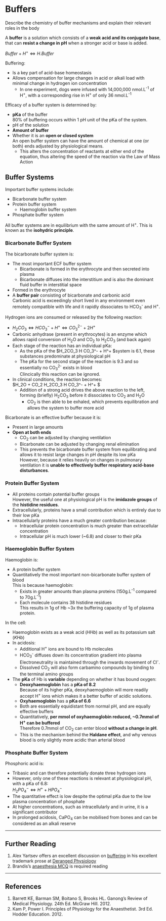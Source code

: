 # Buffers

:::CICM
Describe the chemistry of buffer mechanisms and explain their relevant roles in the body
:::

A **buffer** is a solution which consists of a **weak acid and its conjugate base**, that can **resist a change in pH** when a stronger acid or base is added.

$Buffer + H^+ \Leftrightarrow H.Buffer$

Buffering:

* Is a key part of acid-base homeostasis
* Allows compensation for large changes in acid or alkali load with minimal change in hydrogen ion concentration\
    * In one experiment, dogs were infused with 14,000,000 nmol.L^-1^ of H^+^, with a corresponding rise in H^+^ of only 36 nmol.L^-1^

Efficacy of a buffer system is determined by:

* **pKa** of the buffer\
80% of buffering occurs within 1 pH unit of the pKa of the system.
* pH of the solution
* **Amount of buffer**
* Whether it is an **open or closed system**\
An open buffer system can have the amount of chemical at one (or both) ends adjusted by physiological means.
    * This alters the concentration of reactants at either end of the equation, thus altering the speed of the reaction via the Law of Mass Action

## Buffer Systems

Important buffer systems include:

* Bicarbonate buffer system
* Protein buffer system
    * Haemoglobin buffer system
* Phosphate buffer system

All buffer systems are in equilibrium with the same amount of H^+^. This is known as the **isohydric principle**.


### Bicarbonate Buffer System

The bicarbonate buffer system is:

* The most important ECF buffer system
    * Bicarbonate is formed in the erythrocyte and then secreted into plasma
    * Bicarbonate diffuses into the interstitium and is also the dominant fluid buffer in interstitial space
* Formed in the erythrocyte
* A **buffer pair** consisting of bicarbonate and carbonic acid\
Carbonic acid is exceedingly short lived in any environment even remotely compatible with life and it rapidly dissociates to HCO~3~^-^ and H^+^.

Hydrogen ions are consumed or released by the following reaction:

* $H_2CO_3 \Leftrightarrow H CO_3^- + H^+  \Leftrightarrow  CO_3^{2-} + 2H^+$
* Carbonic anhydrase (present in erythrocytes) is an enzyme which allows rapid conversion of H~2~O and CO~2~ to H~2~CO~3~ (and back again)
* Each stage of the reaction has an individual pKa:
    * As the pKa of the $H_2CO_3 \Leftrightarrow H CO_3^- + H^+ $system is 6.1, these substances predominate at physiological pH
    * The pKa for the second stage of the reaction is 9.3 and so essentially no CO~3~^2-^ exists in blood\
    Clincically this reaction can be ignored.
* In clinical conditions, the reaction becomes:\
$H_2O + CO_2 \Leftrightarrow H_2CO_3 \Leftrightarrow H CO_3^- + H^+ $
    * Addition of a strong acid drives the above reaction to the left, forming (briefly) H~2~CO~3~ before it dissociates to CO~2~ and H~2~O
        * CO~2~ is then able to be exhaled, which prevents equilibration and allows the system to buffer more acid


Bicarbonate is an effective buffer because it is:

* Present in large amounts
* **Open at both ends**\
    * CO~2~ can be adjusted by changing ventilation
    * Bicarbonate can be adjusted by changing renal elimination
    * This prevents the bicarbonate buffer system from equilibrating and allows it to resist large changes in pH despite its low pKa\
    However, because it relies heavily on changes in pulmonary ventilation it is **unable to effectively buffer respiratory acid-base disturbances**.


### Protein Buffer System

* All proteins contain potential buffer groups\
However, the useful one at physiological pH is the **imidazole groups** of the **histidine residues**.
* Extracellularly, proteins have a small contribution which is entirely due to their low pKa
* Intracellularly proteins have a much greater contribution because:
    * Intracellular protein concentration is much greater than extracellular concentration
    * Intracellular pH is much lower (~6.8) and closer to their pKa


### Haemoglobin Buffer System

Haemoglobin is:

* A protein buffer system
* Quantitatively the most important non-bicarbonate buffer system of blood\
This is because haemoglobin:
    * Exists in greater amounts than plasma proteins (150g.L^-1^ compared to 70g.L^-1^)
    * Each molecule contains 38 histidine residues\
    This results in 1g of Hb ~3x the buffering capacity of 1g of plasma protein.

In the cell:

* Haemoglobin exists as a weak acid ($HHb$) as well as its potassium salt ($KHb$)
* In acidosis:
    * Additional H^+^ ions are bound to Hb molecules
    * HCO~3~^-^ diffuses down its concentration gradient into plasma\
    Electroneutrality is maintained through the inwards movement of Cl^-^.
    * Dissolved CO~2~ will also form carbamino compounds by binding to the terminal amino groups
* The **pKa** of Hb is **variable** depending on whether it has bound oxygen:
    * **Deoxyhaemoglobin** has a **pKa of 8.2**\
    Because of its higher pKa, deoxyhaemoglobin will more readily accept H^+^ ions which makes it a better buffer of acidic solutions.
    * **Oxyhaemoglobin** has a **pKa of 6.6**
    * Both are essentially equidistant from normal pH, and are equally effective buffers
    * Quantitatively, **per mmol of oxyhaemoglobin reduced, ~0.7mmol of H^+^ can be buffered**\
    Therefore 0.7mmol of CO~2~ can enter blood **without a change in pH**.
    * This is the mechanism behind the **Haldane effect**, and why venous blood is only slightly more acidic than arterial blood

### Phosphate Buffer System

Phosphoric acid is:

* Tribasic and can therefore potentially donate three hydrogen ions
* However, only one of these reactions is relevant at physiological pH, with a pKa of 6.8:\
$H_2PO_4^- \Leftrightarrow H^+ + HPO_4^-$
* The quantitative effect is low despite the optimal pKa due to the low plasma concentration of phosphate
* At higher concentrations, such as intracellularly and in urine, it is a significant contributor
* In prolonged acidosis, CaPO~4~ can be mobilised from bones and can be considered as an alkali reserve

---

## Further Reading

1. Alex Yartsev offers an excellent discussion on [buffering](http://www.derangedphysiology.com/main/core-topics-intensive-care/acid-base-disturbances/Chapter%202.0.3/buffering-acute-respiratory-acid-base-disturbances) in his excellent trademark prose at [Deranged Physiology](http://www.derangedphysiology.com)
2. Brandis's [anaesthesia MCQ](http://www.anaesthesiamcq.com/AcidBaseBook/ab2_2.php) is required reading

---

## References

1. Barrett KE, Barman SM, Boitano S, Brooks HL. Ganong's Review of Medical Physiology. 24th Ed. McGraw Hill. 2012.
2. Kam P, Power I. Principles of Physiology for the Anaesthetist. 3rd Ed. Hodder Education. 2012.